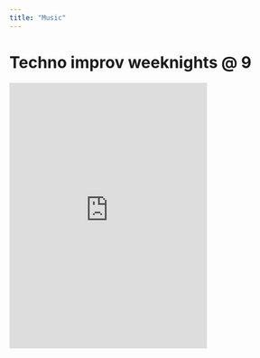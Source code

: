 ```yaml
---
title: "Music"
---
```


# Techno improv weeknights @ 9

```{=html}
    <!-- Add a placeholder for the Twitch embed -->
    <div id="twitch-embed"></div>

    <!-- Load the Twitch embed JavaScript file -->
    <script src="https://embed.twitch.tv/embed/v1.js"></script>

    <!-- Create a Twitch.Embed object that will render within the "twitch-embed" element -->
    <script type="text/javascript">
      new Twitch.Embed("twitch-embed", {
        width: "100%",
        height: 480,
        channel: "technonomist"
      });
    </script>
```

```{=html}
<iframe style="border: 0; width: 350px; height: 470px;" src="https://bandcamp.com/EmbeddedPlayer/album=2004293920/size=large/bgcol=ffffff/linkcol=0687f5/tracklist=false/transparent=true/" seamless><a href="https://technonomist.bandcamp.com/album/someone-or-something-is-ringing-the-bell">Someone Or Something Is Ringing The Bell by technonomist</a></iframe>
```
